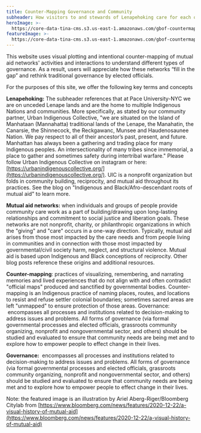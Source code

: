 ```yaml
---
title: Counter-Mapping Governance and Community
subheader: How visitors to and stewards of Lenapehoking care for each other
heroImage: >-
  https://core-data-tina-cms.s3.us-east-1.amazonaws.com/gbof-countermapping-content/gbof_hero.png
featureImage: >-
  https://core-data-tina-cms.s3.us-east-1.amazonaws.com/gbof-countermapping-content/1200x900.webp
---
```


This website uses visual plotting and intentional counter-mapping of mutual aid networks' activities and interactions to understand different types of governance. As a result, users will appreciate how these networks “fill in the gap” and rethink traditional governance by elected officials.

For the purposes of this site, we offer the following key terms and concepts

**Lenapehoking:** The subheader references that at Pace University-NYC we are on unceded Lenape lands and are the home to multiple Indigenous Nations and communities. More specifically, as stated by our community partner, Urban Indigenous Collective, "we are situated on the Island of Manhataan (Mannahatta) traditional lands of the Lenape, the Manahatin, the Canarsie, the Shinnecock, the Reckgawanc, Munsee and Haudenosaunee Nation. We pay respect to all of their ancestor’s past, present, and future. Manhattan has always been a gathering and trading place for many Indigenous peoples. An
intersectionality of many tribes since immemorial, a place to gather and sometimes safety during intertribal warfare." Please follow Urban Indigenous Collective on instagram or here: [https://urbanindigenouscollective.org/](https://urbanindigenouscollective.org/). UIC is a nonprofit organization but folds in community building, reciprocity, and mutual aid throughout its practices. See the blog on "Indigenous and Black/Afro-descendant roots of mutual aid" to learn more.

**Mutual aid networks:** when individuals and groups of people provide community care work as a part of building/drawing upon long-lasting relationships and commitment to social justice and liberation goals. These networks are not nonprofit, charity, or philanthropic organizations in which the "giving" and "care" occurs in a one-way direction. Typically, mutual aid arises from those most impacted by the care needs and from people living in communities and in connection with those most impacted by governmental/civil society harm, neglect, and structural violence. Mutual aid is based upon Indigenous
and Black conceptions of reciprocity. Other blog posts reference these origins and additional resources.

**Counter-mapping**: practices of visualizing, remembering, and narrating memories and lived experiences that do not align with and often contradict "official maps" produced and sanctified by governmental bodies. Counter-mapping is an
Indigenous practice of naming places, routes, and locations to resist and refuse settler colonial boundaries; sometimes sacred areas are left "unmapped" to ensure protection of those areas. Governance:  encompasses all processes and institutions related to decision-making to address issues and problems. All forms of governance (via formal governmental processes and elected officials, grassroots community organizing, nonprofit and nongovernmental sector, and others)
should be studied and evaluated to ensure that community needs are being met and to explore how to empower people to effect change in their lives. 

**Governance:**  encompasses all processes and institutions related to decision-making to address issues and problems. All forms of governance (via formal governmental processes and elected officials, grassroots community organizing, nonprofit and nongovernmental sector, and others) should be studied and evaluated to ensure that community needs are being
met and to explore how to empower people to effect change in their lives. 

Note: the featured image is an illustration by Ariel Aberg-Riger/Bloomberg Citylab from [https://www.bloomberg.com/news/features/2020-12-22/a-visual-history-of-mutual-aid](https://www.bloomberg.com/news/features/2020-12-22/a-visual-history-of-mutual-aid)
